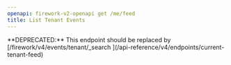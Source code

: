 ```yaml
---
openapi: firework-v2-openapi get /me/feed
title: List Tenant Events
---
```


<Warning>
**DEPRECATED:** This endpoint should be replaced by
[/firework/v4/events/tenant/_search <Icon icon="code" size={16} />](/api-reference/v4/endpoints/current-tenant-feed)
</Warning>
